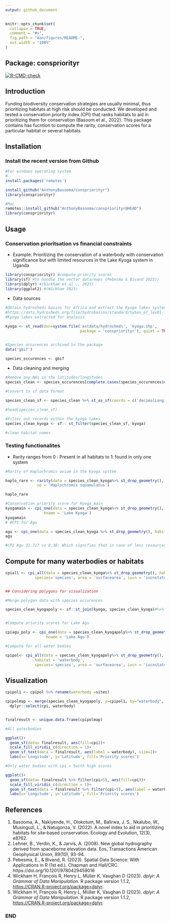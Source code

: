 ```yaml
---
output: github_document
---
```


<!-- README.md is generated from README.Rmd. Please edit that file -->

```r
knitr::opts_chunk$set(
  collapse = TRUE,
  comment = "#>",
  fig.path = "man/figures/README-",
  out.width = "100%"
)
```

## Package: conspriorityr

<!-- badges: start -->
[![R-CMD-check](https://github.com/AnthonyBasooma/conspriorityr/actions/workflows/R-CMD-check.yaml/badge.svg)](https://github.com/AnthonyBasooma/conspriorityr/actions/workflows/R-CMD-check.yaml)
<!-- badges: end -->

## Introduction

Funding biodiversity conservation strategies are usually minimal, thus prioritizing habitats at high risk should be conducted. We developed and tested a conservation priority index (CPI) that ranks habitats to aid in prioritizing them for conservation (Basoom et al., 2022). This package contains has fucntion to compute the rarity, conservation scores for a particular habitat or several habitats.

## Installation

### Install the recent version from Github

``` r
#For windows operating system
#
install.packages('remotes')

install_github("AnthonyBasooma/conspriorityr")
library(conspriorityr)

```

``` r
#Mac
remotes::install_github("AnthonyBasooma/conspriorityr@HEAD")
library(conspriorityr)

```
## Usage

### Conservation prioritsation vs financial constraints

* Example: Prioritizing the conservation of a waterbody with conservation significance but with limited resources in the Lake Kyoga system in Uganda


```r

library(conspriorityr) #compute priority scores
library(sf) #to handle the vector data/maps (Pebesma & Bivand 2023))
library(dplyr) #(Wickham et al ., 2023)
library(ggplot2) #(Wickham 2023)

```

* Data sources 

```r

#Obtain hydrosheds basins for Africa and extract the Kyoga lakes system (Lehner et al., 2008)
#https://data.hydrosheds.org/file/hydrobasins/standard/hybas_af_lev01-12_v1c.zip
#Kyoga lakes extracted for analysis

kyoga <- st_read(dsn=system.file('extdata/hydrosheds', 'kyoga.shp', 
                                 package = 'conspriorityr'), quiet = TRUE)


#Species occurences archived in the package
data('gbif')

species_occurences <- gbif
```

* Data cleaning and merging

```r

#Remove any NAs in the latitudes/longitudes
species_clean <- species_occurences[complete.cases(species_occurences$decimalLatitude),]

#Convert to sf data format

species_clean_sf <- species_clean %>% st_as_sf(coords = c('decimalLongitude','decimalLatitude'), crs=st_crs(4326))

#head(species_clean_sf)

#Filter out records within the kyoga lakes
species_clean_kyoga <- sf:: st_filter(species_clean_sf, kyoga) 

#clean habitat names

```

### Testing functionalites

* Rarity ranges from 0 : Present in all habitats to 1: found in only one system


```r

#Rarity of Haplochromis avium in the Kyoga system

haplo_rare <- rarity(data = species_clean_kyoga%>% st_drop_geometry(), habitat = 'waterbody',species = 'species',
              sp = 'Haplochromis squamulatus')

haplo_rare

#Conservation priority score for Kyoga main
kyogamain <- cpi_one(data = species_clean_kyoga%>% st_drop_geometry(), habitat = 'waterbody', species = 'species',area = 'surfacearea',iucn = 'iucnstatus',
                 hname = 'Lake Kyoga')
kyogamain
# #CPI for Agu

agu <- cpi_one(data = species_clean_kyoga %>% st_drop_geometry(), habitat = 'waterbody', species = 'species',area = 'surfacearea',iucn = 'iucnstatus', hname = 'Lake Agu')
agu

#CPI Agu 31.717 vs 0.38: Which signifies that in case of less resources Lake Agu should be prioritised for conservation due to number of threatened and endemic species per unit surface area

```

## Compute for many waterbodies or habitats

```r
cpiall <- cpi_all(data = species_clean_kyoga%>% st_drop_geometry(), habitat = 'waterbody',
             species='species', area = 'surfacearea', iucn = 'iucnstatus')


## Considering polygons for visualization

#Merge polygon data with species occurences 

species_clean_kyogapoly <- sf::st_join(kyoga, species_clean_kyoga)#%>% st_drop_geometry()


#Compute priority scores for Lake Agu

cpiagu_poly <- cpi_one(data = species_clean_kyogapoly%>% st_drop_geometry(), habitat = 'waterbody', species = 'species', area = 'surfacearea', iucn = 'iucnstatus',
                  hname = 'Lake Agu')

#Compute for all water bodies 

cpipol<- cpi_all(data = species_clean_kyogapoly%>% st_drop_geometry(), 
             habitat = 'waterbody',
             species='species', area = 'surfacearea', iucn = 'iucnstatus')
```
## Visualization

```r

cpipol1 <- cpipol %>% rename(waterbody =sites)

cpipolmap <- merge(species_clean_kyogapoly, y=cpipol1, by="waterbody", all.x=F) %>%
  dplyr::select(cpi, waterbody)


finalresult <- unique.data.frame(cpipolmap)

#All waterbodies 

ggplot()+
  geom_sf(data= finalresult, aes(fill=cpi))+
  scale_fill_viridis_c(direction = 1)+
  geom_sf_text(data = finalresult, aes(label = waterbody), size=2)+
  labs(x='Longitude', y='Latitude', fill='Priority scores')

#Only water bodies with cpi > 5with high scores

ggplot()+
  geom_sf(data= finalresult %>% filter(cpi>5), aes(fill=cpi))+
  scale_fill_viridis_c(direction = 1)+
  geom_sf_text(data = finalresult %>% filter(cpi>5), aes(label = waterbody), size=3)+
  labs(x='Longitude', y='Latitude', fill='Priority scores')

```

## References

1. Basooma, A., Nakiyende, H., Olokotum, M., Balirwa, J. S., Nkalubo, W., Musinguzi, L., & Natugonza, V. (2022). A novel index to aid in prioritizing habitats for site‐based conservation. Ecology and Evolution, 12(3), e8762.
2. Lehner, B., Verdin, K., & Jarvis, A. (2008). New global hydrography derived from spaceborne elevation data. Eos, Transactions American Geophysical Union, 89(10), 93-94.
3. Pebesma, E., & Bivand, R. (2023). Spatial Data Science: With Applications in R (1st
  ed.). Chapman and Hall/CRC. https://doi.org/10.1201/9780429459016
4. Wickham H, François R, Henry L, Müller K, Vaughan D (2023). _dplyr: A Grammar of Data
  Manipulation_. R package version 1.1.2, <https://CRAN.R-project.org/package=dplyr>.
5. Wickham H, François R, Henry L, Müller K, Vaughan D (2023). _dplyr: A Grammar of Data
  Manipulation_. R package version 1.1.2, <https://CRAN.R-project.org/package=dplyr>.

### END


